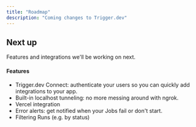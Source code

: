 ```yaml
---
title: "Roadmap"
description: "Coming changes to Trigger.dev"
---
```


## Next up

Features and integrations we'll be working on next.

#### Features

- Trigger.dev Connect: authenticate your users so you can quickly add integrations to your app.
- Built-in localhost tunneling: no more messing around with ngrok.
- Vercel integration
- Error alerts: get notified when your Jobs fail or don't start.
- Filtering Runs (e.g. by status)
